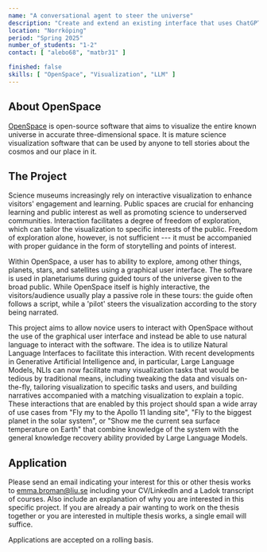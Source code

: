 ```yaml
---
name: "A conversational agent to steer the universe"
description: "Create and extend an existing interface that uses ChatGPT to create commands to control OpenSpace in an immersive dome environment to enable public presentations."
location: "Norrköping"
period: "Spring 2025"
number_of_students: "1-2"
contact: [ "alebo68", "matbr31" ]

finished: false
skills: [ "OpenSpace", "Visualization", "LLM" ]
---
```


## About OpenSpace
[OpenSpace](https://openspaceproject.com) is open-source software that aims to visualize the entire known universe in accurate three-dimensional space.  It is mature science visualization software that can be used by anyone to tell stories about the cosmos and our place in it.

## The Project
Science museums increasingly rely on interactive visualization to enhance visitors' engagement and learning. Public spaces are crucial for enhancing learning and public interest as well as promoting science to underserved communities. Interaction facilitates a degree of freedom of exploration, which can tailor the visualization to specific interests of the public. Freedom of exploration alone, however, is not sufficient --- it must be accompanied with proper guidance in the form of storytelling and points of interest.

Within OpenSpace, a user has to ability to explore, among other things, planets, stars, and satellites using a graphical user interface. The software is used in planetariums during guided tours of the universe given to the broad public. While OpenSpace itself is highly interactive, the visitors/audience usually play a passive role in these tours: the guide often follows a script, while a 'pilot' steers the visualization according to the story being narrated.

This project aims to allow novice users to interact with OpenSpace without the use of the graphical user interface and instead be able to use natural language to interact with the software. The idea is to utilize Natural Language Interfaces to facilitate this interaction. With recent developments in Generative Artificial Intelligence and, in particular, Large Language Models, NLIs can now facilitate many visualization tasks that would be tedious by traditional means, including tweaking the data and visuals on-the-fly, tailoring visualization to specific tasks and users, and building narratives accompanied with a matching visualization to explain a topic. These interactions that are enabled by this project should span a wide array of use cases from "Fly my to the Apollo 11 landing site", "Fly to the biggest planet in the solar system", or "Show me the current sea surface temperature on Earth" that combine knowledge of the system with the general knowledge recovery ability provided by Large Language Models.

## Application
Please send an email indicating your interest for this or other thesis works to [emma.broman@liu.se](mailto:emma.broman@liu.se) including your CV/LinkedIn and a Ladok transcript of courses.
Also include an explanation of why you are interested in this specific project. If you are already a pair wanting to work on the thesis together or you are interested in multiple thesis works, a single email will suffice.

Applications are accepted on a rolling basis.
